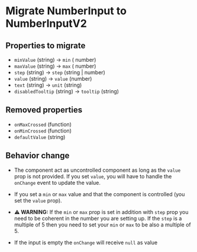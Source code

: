 
<Meta title="Migrations/NumberInput to NumberInputV2" />

# Migrate NumberInput to NumberInputV2

## Properties to migrate

- `minValue` (string) -> `min` ( number)
- `maxValue` (string) -> `max` ( number)
- `step` (string) -> `step` (string | number)
- `value` (string) -> `value` (number)
- `text` (string) -> `unit` (string)
- `disabledTooltip` (string) -> `tooltip` (string)

## Removed properties

- `onMaxCrossed` (function)
- `onMinCrossed` (function)
- `defaultValue` (string)

## Behavior change

- The component act as uncontrolled component as long as the `value` prop is not provided.
  If you set `value`, you will have to handle the `onChange` event to update the value.

- If you set a `min` or `max` value and that the component is controlled (you set the `value` prop).

- <b>⚠ WARNING:</b> If the `min` or `max` prop is set in addition with `step` prop
  you need to be coherent in the number you are setting up. If the `step` is a multiple
  of 5 then you need to set your `min` or `max` to be also a multiple of 5.

- If the input is empty the `onChange` will receive `null` as value

